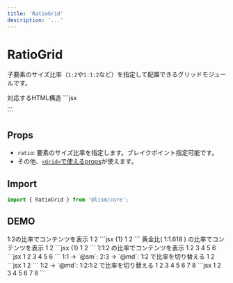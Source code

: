 ```yaml
---
title: 'RatioGrid'
description: '...'
---
```



# RatioGrid

子要素のサイズ比率（`1:2`や`1:1:2`など）を指定して配置できるグリッドモジュールです。

<Demo>
	<Demo.Title>対応するHTML構造</Demo.Title>
	<Demo.Code>
	```jsx
	<div class="l--ratioGrid" style="--gtc:{ratio}">...</div>
	```
	</Demo.Code>
</Demo>


## Props

- `ratio`: 要素のサイズ比率を指定します。ブレイクポイント指定可能です。
- その他、[`<Grid>`で使えるprops](/docs/components/Grid#props)が使えます。


## Import

```js
import { RatioGrid } from '@lism/core';
```

## DEMO

<Demo className="has--box-guide">
	<Demo.Title>
		1:2の比率でコンテンツを表示
	</Demo.Title>
	<Demo.Preview resize p={15}>
		<RatioGrid ratio="1:2" className='has:itemGuide'>
				<Box bgc="hsl(210 40% 90%)">1</Box>
				<Box bgc="hsl(100 40% 90%)">2</Box>
			</RatioGrid>
	</Demo.Preview>
	<Demo.Code>
		```jsx {1}
		<RatioGrid ratio="1:2">
			<Box bgc="hsl(210 40% 90%)">1</Box>
			<Box bgc="hsl(100 40% 90%)">2</Box>
		</RatioGrid>
		```
	</Demo.Code>
</Demo>

<Demo className="has--box-guide">
	<Demo.Title>
		黄金比( 1:1.618 ) の比率でコンテンツを表示
	</Demo.Title>
	<Demo.Preview resize p={15}>
		<RatioGrid ratio="1:1.618" className='has:itemGuide'>
				<Box bgc="hsl(210 40% 90%)">1</Box>
				<Box bgc="hsl(100 40% 90%)">2</Box>
			</RatioGrid>
	</Demo.Preview>
	<Demo.Code>
		```jsx {1}
		<RatioGrid ratio="1:1.618">
			<Box bgc="hsl(210 40% 90%)">1</Box>
			<Box bgc="hsl(100 40% 90%)">2</Box>
		</RatioGrid>
		```
	</Demo.Code>
</Demo>

<Demo className="has--box-guide">
	<Demo.Title>
		1:1:2 の比率でコンテンツを表示
	</Demo.Title>
	<Demo.Preview resize p={15}>
		<RatioGrid ratio="1:1:2" gap={[10, 15]} className='has:itemGuide'>
			<Box bgc="hsl(210 40% 90%)">1</Box>
			<Box bgc="hsl(100 40% 90%)">2</Box>
			<Box bgc="hsl(20 40% 90%)">3</Box>
			<Box bgc="hsl(210 40% 90%)">4</Box>
			<Box bgc="hsl(100 40% 90%)">5</Box>
			<Box bgc="hsl(20 40% 90%)">6</Box>
		</RatioGrid>
	</Demo.Preview>
	<Demo.Code>
		```jsx
		<RatioGrid ratio="1:1:2" gap={[10, 15]}>
			<Box bgc="hsl(210 40% 90%)">1</Box>
			<Box bgc="hsl(100 40% 90%)">2</Box>
			<Box bgc="hsl(20 40% 90%)">3</Box>
			<Box bgc="hsl(210 40% 90%)">4</Box>
			<Box bgc="hsl(100 40% 90%)">5</Box>
			<Box bgc="hsl(20 40% 90%)">6</Box>
		</RatioGrid>
		```
	</Demo.Code>
</Demo>

<Demo className="has--box-guide">
	<Demo.Title>
		1:1 → `@sm`: 2:3 → `@md`: 1:2 で比率を切り替える
	</Demo.Title>
	<Demo.Preview resize p={15}>
		<RatioGrid ratio={["1:1", "2:3", "1:2"]} gap={20} className='has:itemGuide'>
			<Box bgc="hsl(210 40% 90%)">1</Box>
			<Box bgc="hsl(100 40% 90%)">2</Box>
		</RatioGrid>
	</Demo.Preview>
	<Demo.Code>
		```jsx
		<RatioGrid ratio={["1:1", "2:3", "1:2"]} gap={20}>
			<Box bgc="hsl(210 40% 90%)">1</Box>
			<Box bgc="hsl(100 40% 90%)">2</Box>
		</RatioGrid>
		```
	</Demo.Code>
</Demo>

<Demo className="has--box-guide">
	<Demo.Title>
		1:2 → `@md`: 1:2:1:2 で比率を切り替える
	</Demo.Title>
	<Demo.Preview resize p={15}>
		<RatioGrid ratio={["1:2", null, "1:2:1:2"]} gap={20} className='has:itemGuide'>
			<Box bgc="hsl(210 40% 90%)">1</Box>
			<Box bgc="hsl(100 40% 90%)">2</Box>
			<Box bgc="hsl(210 40% 90%)">3</Box>
			<Box bgc="hsl(100 40% 90%)">4</Box>
			<Box bgc="hsl(210 40% 90%)">5</Box>
			<Box bgc="hsl(100 40% 90%)">6</Box>
			<Box bgc="hsl(210 40% 90%)">7</Box>
			<Box bgc="hsl(100 40% 90%)">8</Box>
		</RatioGrid>
	</Demo.Preview>
	<Demo.Code>
		```jsx
		<RatioGrid ratio={["1", "1:2", "1:2:1:2"]} gap={20}>
			<Box bgc="hsl(210 40% 90%)">1</Box>
			<Box bgc="hsl(100 40% 90%)">2</Box>
			<Box bgc="hsl(210 40% 90%)">3</Box>
			<Box bgc="hsl(100 40% 90%)">4</Box>
			<Box bgc="hsl(210 40% 90%)">5</Box>
			<Box bgc="hsl(100 40% 90%)">6</Box>
			<Box bgc="hsl(210 40% 90%)">7</Box>
			<Box bgc="hsl(100 40% 90%)">8</Box>
		</RatioGrid>
		```
	</Demo.Code>
</Demo>


